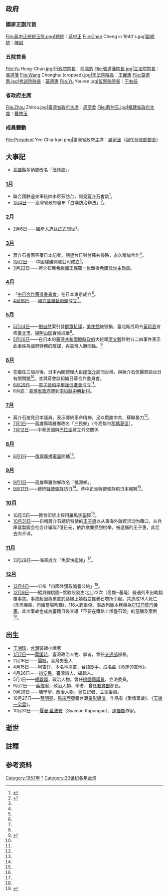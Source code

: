 {{TaiwanYearTOC|1957}}

{{C20YearInTopic|1957年}}

==政府==
===國家正副元首===
<gallery>
File:蔣中正總統玉照.png|[[中華民國總統|總統]]：[[蔣中正|蔣中正]]
File:Chen Cheng in 1940's.jpg|[[中華民國副總統|副總統]]：[[陳誠|陳誠]]
</gallery>

===五院首長===
<gallery>
File:Yu Hung-Chun.jpg|[[行政院院長|行政院院長]]：[[俞鴻鈞|俞鴻鈞]]
File:張道藩院長.jpg|[[立法院院長|立法院院長]]：[[張道藩|張道藩]]
File:Wang Chonghui (cropped).jpg|[[司法院院長|司法院院長]]：[[王寵惠|王寵惠]]
File:莫德惠.jpg|[[考試院院長|考試院院長]]：[[莫德惠|莫德惠]]
File:Yu Youren.jpg|[[監察院院長|監察院院長]]：[[于右任|于右任]]
</gallery>
===省政府主席===
<gallery>
File:Zhou Zhirou.jpg|[[臺灣省政府主席|臺灣省政府主席]]：[[周至柔|周至柔]]
File:戴仲玉.jpg|[[福建省政府主席|福建省政府主席]]：[[戴仲玉|戴仲玉]]
</gallery>

===成員變動===
<gallery>
File:President Yen Chia-kan.png|臺灣省政府主席：[[嚴家淦|嚴家淦]]（回任[[中華民國財政部|財政部部長]]）
</gallery>

== 大事記 ==
*[[高雄縣|高雄縣]]多納鄉改名「[[茂林區|茂林鄉]]」{{r|省志建置沿革|page=445}}。
===[[1月|1月]]===
*聯合國駐遠東軍統帥李尼茲訪台，謁見[[蔣介石|蔣介石]]會談<ref name=表>{{cite book |authors=[[陳布雷|陳-{布}-雷]]等編著 |title=《蔣介石先生年表》 |location=台北 |publisher=[[傳記文學|傳記文學]]出版社 |date=1978-06-01 }}</ref>{{rp|87}}。
*[[1月4日|1月4日]]——臺灣省政府發布「白喉防治辦法」<ref name=記>{{cite book |authors=[[呂芳上|呂芳上]]總策畫，朱文原、周美華、葉惠芬、高素蘭、陳曼華、歐素瑛編輯撰稿 |title=《中華民國建國百年大事記》 |location=台北 |publisher=[[國史館|國史館]] |year=2012 |isbn=978-986-03-3586-6 }}</ref>{{rp|616}}。

===[[2月|2月]]===
*[[2月6日|2月6日]]——國產[[人造絲|人造絲]]正式問世<ref name=記/>{{rp|616}}。

===[[3月|3月]]===
*蔣介石書面答覆日本記者，期望台日對付蘇共侵略，永久精誠合作<ref name=表/>{{rp|88}}。
*[[3月2日|3月2日]]——中國煤礦開發公司成立<ref name=記/>{{rp|617}}。
*[[3月22日|3月22日]]——蔣介石獲[[希臘國王|希臘國王]][[保羅一世_(希臘)|保羅一世]]頒授[[希腊救世主勋章|希腊救世主勋章]]。

===[[4月|4月]]===
*「[[中日合作策進委員會|中日合作策進委員會]]」在日本東京成立<ref name=表/>{{rp|88}}。
*[[4月16日|4月16日]]——[[國立臺灣藝術館|國立臺灣藝術館]]成立<ref name=記/>{{rp|618}}。

===[[5月|5月]]===
{{External media |align=right |width=220px
 |image1 = [https://www.thinkingtaiwan.com/sites/default/files/images/insert/policy/74429403_1544886602318195_1639367215629205504_n.jpg 廖文毅大統領發表聲明5月24日的反美暴動為國府特務陰謀，與臺灣人無關係。1957年6月28日，《台灣民報》。]
}}
*[[5月24日|5月24日]]——[[劉自然|劉自然]]案引發[[五二四事件|群眾抗議]]，[[美國駐台北大使館|美使館]]被毁損，臺北衛戍司令[[黃珍吾|黃珍吾]]宣佈[[臺北市|臺北市]]、[[陽明山區|陽明山區]]實施戒嚴<ref name=記/>{{rp|619}}。
*[[5月26日|5月26日]]——在日本的[[臺灣共和國臨時政府|臺灣共和國臨時政府]]大統領[[廖文毅|廖文毅]]針對五二四事件表示此事係為國府特務的陰謀，與臺灣人無關係。<ref>{{Cite news|title=【被遺忘的歷史】中國國民黨的反美真相：五二四事件|url=https://www.thinkingtaiwan.com/content/7922?utm_campaign=shareaholic&utm_medium=facebook&utm_source=socialnetwork&fbclid=IwAR3woLSMycOSsxYvMzkz89jUojAmEbJSEWFYcdxuj9vLDdlN2cip5trN4Rc|publisher=|accessdate=2019-10-21|language=Zh-hant|format=|archive-date=2021-01-25|archive-url=https://web.archive.org/web/20210125222009/https://www.thinkingtaiwan.com/content/7922|dead-url=yes}}</ref>

===[[6月|6月]]===
*在繼任三個月後，日本內閣總理大臣[[岸信介|岸信介]]訪問台灣，與蔣介石伉儷商談台日有關問題<ref name=表/>{{rp|88}}。並與蔣會談組織日華合作委員會。
*[[6月29日|6月29日]]——[[原子能和平用途促進會|原子能和平用途促進會]]成立<ref name=記/>{{rp|620}}。
*6月底：[[臺灣省政府|臺灣省政府]]遷到[[南投縣|南投縣]][[中興新村|中興新村]]{{NoteTag|有6月29日{{r|省志建置沿革|page=445}}、6月30日的說法{{r|省志大事|page=448}}。}}{{r|省志建置沿革|page=445}}{{r|省志大事|page=448}}。

===[[7月|7月]]===
*蔣介石接見日本議員，表示傳統革命精神，足以戰勝中共、蘇聯暴力<ref name=表/>{{rp|88}}。
*[[7月1日|7月1日]]——高雄縣瑪雅鄉改名「三民鄉」（今高雄市[[那瑪夏區|那瑪夏區]]）{{r|省志建置沿革|page=445}}。
*[[7月12日|7月12日]]——中華民國與[[巴拉圭|巴拉圭]]建立外交關係

===[[8月|8月]]===
*[[8月1日|8月1日]]——[[復興廣播電臺|復興廣播電臺]]開播<ref name=記/>{{rp|621}}。

===[[9月|9月]]===
*[[9月1日|9月1日]]——高雄縣雅你鄉改名「桃源鄉」{{r|省志建置沿革|page=445}}。
*[[9月17日|9月17日]]——總統[[特使|特使]][[張群|張群]]訪日<ref name=記/>{{rp|622}}。蔣中正派特使張群飛日本報聘<ref name=表/>{{rp|89}}。

===[[10月|10月]]===
*[[10月11日|10月11日]]——教育部禁止採用[[羅馬字|羅馬字]][[聖經|聖經]]<ref name=記/>{{rp|622}}。
*[[10月31日|10月31日]]——自稱蔣介石總統特使的[[王子惠|王子惠]]以从事海外融資活动为藉口，从兵庫县製鋼会社会计骗取7億日元，依詐欺罪受到检举。被逮捕的王子惠，此后去向不详。

===[[11月|11月]]===
*[[11月29日|11月29日]]——海軍成立「魚雷快艇隊」<ref name=記/>{{rp|623}}。

===[[12月|12月]]===
*[[12月4日|12月4日]]——公布「自國外獲取贍養公約」<ref name=記/>{{rp|624}}。
*[[12月9日|12月9日]]——縱貫線桃園─鶯歌段發生北上22次（高雄─基隆）普通列車出軌翻覆事故。事故起因為孩童於路線上嬉戲並推疊石塊所引起。共造成18人死亡(含司機員、司爐當場殉職)，116人輕重傷。事故列車本務機為[[台鐵CT270型蒸汽機車|CT271蒸汽機車]]。此次事故也成為臺鐵日後宣導「不要在鐵路上堆疊石頭」的濫觴及案例<ref>{{cite web |author1=郭長成老師 |title=台鐵CT271蒸汽火車頭 |url=http://www.ttvs.cy.edu.tw/kcc/991115k/train.htm |publisher=郭長成老師 |accessdate=2015-11-07 |deadurl=yes |archiveurl=https://web.archive.org/web/20151109222547/http://www.ttvs.cy.edu.tw/kcc/991115k/train.htm |archivedate=2015-11-09 }}</ref>。

== 出生 ==
* [[王湘琦|王湘琦]]，[[台灣|台灣]]醫師小說家
* [[1月7日|1月7日]]——[[葉匡時|葉匡時]]，臺灣政治人物、學者，曾任[[中華民國交通部|交通部]]部長。
* 2月16日——[[陽帆|陽帆]]，臺灣男藝人
* 4月15日——[[阿吉仔|阿吉仔]]，本名林清吉，台語歌手。成名曲《命運的吉他》。
* 4月26日－一[[初安民|初安民]]，臺灣詩人、編輯人。
* 5月1日——[[楊麗環|楊麗環]]，政治人物。曾任[[桃園縣議員|桃園縣議員]]、立法委員。
* 9月2日——[[蔣偉寧|蔣偉寧]]，政治人物、學者，曾任[[中華民國教育部|教育部]]部長。
* 9月28日——[[陳學聖|陳學聖]]，政治人物。曾任記者、立法委員。
* 10月27日——[[蔡明亮|蔡明亮]]，[[馬來西亞|馬來西亞]]籍台灣[[電影|電影]][[導演|導演]]。作品有《愛情萬歲》、《[[天邊一朵雲|天邊一朵雲]]》。
* 10月31日——[[夏曼·藍波安|夏曼·藍波安]]（Syaman Rapongan），[[達悟族|達悟族]]作家。

== 逝世 ==
== 註釋 ==
{{NoteFoot}}

==参考资料==
{{Reflist|2|refs=
<ref name="省志大事">{{cite book|author=劉寧顏（總纂）、魏永竹、李宣鋒、楊越凱 |title=《[[重修臺灣省通志|重修臺灣省通志]]》卷一·大事志 |publisher=[[臺灣省文獻委員會|臺灣省文獻委員會]] |date=1998-06-30 |isbn=957-00-3993-0  }}</ref>

<ref name="省志建置沿革">{{cite book|author=劉寧顏（總纂）、王世慶 |title=《[[重修臺灣省通志|重修臺灣省通志]]》卷七·政治志（建置沿革篇）|publisher=[[臺灣省文獻委員會|臺灣省文獻委員會]] |date=1991-06-30  }}</ref>
}}

{{每年台灣}}
[[Category:1957年|Category:1957年]]
[[Category:1957年台灣|*]]
[[Category:20世纪各年台湾|Category:20世纪各年台湾]]